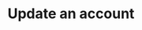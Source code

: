 ---
title: 'Update an account'
description: 'Update an account in any Ticketing Platform using this endpoint'
openapi: "PATCH /ticketing/account"
---